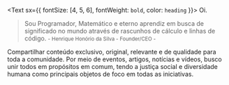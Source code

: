 <Text sx={{ fontSize: [4, 5, 6], fontWeight: `bold`, color: `heading` }}>
  Oi.
</Text>

> Sou Programador, Matemático e eterno aprendiz em busca de significado no mundo através de rascunhos de cálculo e linhas de código.
  <small>- Henrique Honório da Silva - Founder/CEO -</small>

Compartilhar conteúdo exclusivo, original, relevante e de qualidade para toda a comunidade.
Por meio de eventos, artigos, notícias e vídeos, busco unir todos em propósitos em comum,
tendo a justiça social e diversidade humana como principais objetos de foco em todas as iniciativas.